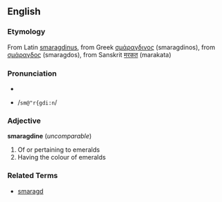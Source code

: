 ==English==
===Etymology===
From Latin [[smaragdinus]], from Greek [[σμάραγδινος]] (smaragdinos), from [[σμάραγδος]] (smaragdos), from Sanskrit [[मरकत]] (marakata)

===Pronunciation===
*{{IPA|/sməˈræɡdiːn/}}
*{{SAMPA}} /<tt>sm@"r{gdi:n</tt>/

===Adjective===
'''smaragdine''' (''uncomparable'')
#Of or pertaining to emeralds
#Having the colour of emeralds

===Related Terms===
*[[smaragd]]